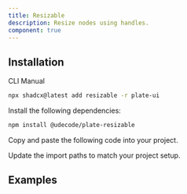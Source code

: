 ```yaml
---
title: Resizable
description: Resize nodes using handles.
component: true
---
```


## Installation

<Tabs defaultValue="cli">

<TabsList>
<TabsTrigger value="cli">CLI</TabsTrigger>
<TabsTrigger value="manual">Manual</TabsTrigger>
</TabsList>
<TabsContent value="cli">

```bash
npx shadcx@latest add resizable -r plate-ui
```

</TabsContent>

<TabsContent value="manual">

<Steps>

<Step>

Install the following dependencies:

```bash
npm install @udecode/plate-resizable
```

</Step>

<Step>

Copy and paste the following code into your project.

</Step>

<ComponentSource name="resizable" />

<Step>

Update the import paths to match your project setup.

</Step>

</Steps>

</TabsContent>

</Tabs>

## Examples

<ComponentPreview name="playground-demo" id="media" />

<ComponentSource name="image-element" />
<ComponentSource name="media-embed-element" />
